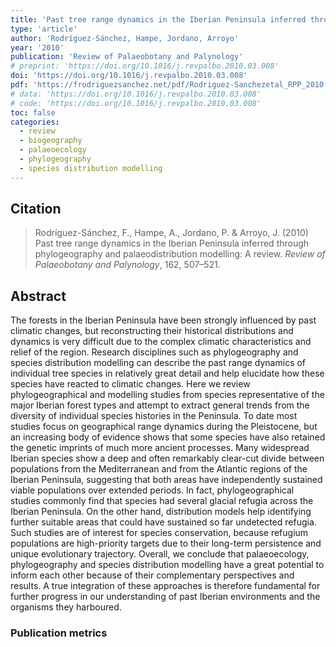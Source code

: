 ```yaml
---
title: 'Past tree range dynamics in the Iberian Peninsula inferred through phylogeography and palaeodistribution modelling: A review'
type: 'article'
author: 'Rodríguez-Sánchez, Hampe, Jordano, Arroyo'
year: '2010'
publication: 'Review of Palaeobotany and Palynology'
# preprint: 'https://doi.org/10.1016/j.revpalbo.2010.03.008'
doi: 'https://doi.org/10.1016/j.revpalbo.2010.03.008'
pdf: 'https://frodriguezsanchez.net/pdf/Rodriguez-Sanchezetal_RPP_2010.pdf'
# data: 'https://doi.org/10.1016/j.revpalbo.2010.03.008'
# code: 'https://doi.org/10.1016/j.revpalbo.2010.03.008'
toc: false
categories: 
  - review
  - biogeography
  - palaeoecology
  - phylogeography
  - species distribution modelling
---
```


## Citation

> Rodríguez-Sánchez, F., Hampe, A., Jordano, P. & Arroyo, J. (2010) Past tree range dynamics in the Iberian Peninsula inferred through phylogeography and palaeodistribution modelling: A review. *Review of Palaeobotany and Palynology*, 162, 507–521.

## Abstract

The forests in the Iberian Peninsula have been strongly influenced by past climatic changes, but reconstructing their historical distributions and dynamics is very difficult due to the complex climatic characteristics and relief of the region. Research disciplines such as phylogeography and species distribution modelling can describe the past range dynamics of individual tree species in relatively great detail and help elucidate how these species have reacted to climatic changes. Here we review phylogeographical and modelling studies from species representative of the major Iberian forest types and attempt to extract general trends from the diversity of individual species histories in the Peninsula. To date most studies focus on geographical range dynamics during the Pleistocene, but an increasing body of evidence shows that some species have also retained the genetic imprints of much more ancient processes. Many widespread Iberian species show a deep and often remarkably clear-cut divide between populations from the Mediterranean and from the Atlantic regions of the Iberian Peninsula, suggesting that both areas have independently sustained viable populations over extended periods. In fact, phylogeographical studies commonly find that species had several glacial refugia across the Iberian Peninsula. On the other hand, distribution models help identifying further suitable areas that could have sustained so far undetected refugia. Such studies are of interest for species conservation, because refugium populations are high-priority targets due to their long-term persistence and unique evolutionary trajectory. Overall, we conclude that palaeoecology, phylogeography and species distribution modelling have a great potential to inform each other because of their complementary perspectives and results. A true integration of these approaches is therefore fundamental for further progress in our understanding of past Iberian environments and the organisms they harboured.

### Publication metrics

<br>

<span class="__dimensions_badge_embed__" data-doi="10.1016/j.revpalbo.2010.03.008" data-hide-zero-citations="true" data-legend="always"></span><script async src="https://badge.dimensions.ai/badge.js" charset="utf-8"></script>

<script type='text/javascript' src='https://d1bxh8uas1mnw7.cloudfront.net/assets/embed.js'></script><div data-badge-details="right" data-badge-type="medium-donut" data-doi="10.1016/j.revpalbo.2010.03.008" data-hide-no-mentions="true" class="altmetric-embed"></div>

<div class="scite-badge" data-doi="10.1016/j.revpalbo.2010.03.008" data-layout="horizontal" data-show-zero="false" data-show-labels="true"></div><link rel="stylesheet" type="text/css" href="https://cdn.scite.ai/badge/scite-badge-latest.min.css"><script async type="application/javascript" src="https://cdn.scite.ai/badge/scite-badge-latest.min.js"></script>

